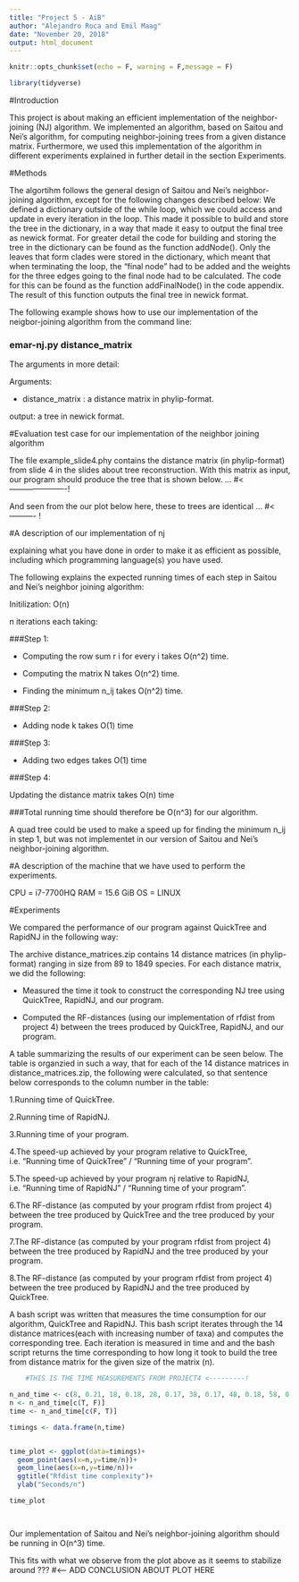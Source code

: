 ---
title: "Project 5 - AiB"
author: "Alejandro Roca and Emil Maag"
date: "November 20, 2018"
output: html_document
---


```{r setup, include=FALSE}
knitr::opts_chunk$set(echo = F, warning = F,message = F)
```

```{r}

library(tidyverse)
```


#Introduction

This project is about making an efficient implementation of the neighbor-joining (NJ) algorithm. We implemented an algorithm, based on Saitou and Nei's algorithm, for computing neighbor-joining trees from a given distance matrix. Furthermore, we used this implementation of the algorithm in different experiments explained in further detail in the section Experiments. 



#Methods 

The algortihm follows the general design of Saitou and Nei's neighbor-joining algorithm, except for the following changes described below: 
We defined a dictionary outside of the while loop, which we could access and update in every iteration in the loop. This made it possible to build and store the tree in the dictionary, in a way that made it easy to output the final tree as newick format. For greater detail the code for building and storing the tree in the dictionary can be found as the function addNode(). Only the leaves that form clades were stored in the dictionary, which meant that when terminating the loop, the "final node" had to be added and the weights for the three edges going to the final node had to be calculated. The code for this can be found as the function addFinalNode() in the code appendix. The result of this function outputs the final tree in newick format.   

 

The following example shows how to use our implementation of the neigbor-joining algorithm from the command line:   

### emar-nj.py distance_matrix 

The arguments in more detail:

Arguments:

- distance_matrix : a distance matrix in phylip-format. 


output: a tree in newick format. 



#Evaluation test case for our implementation of the neighbor joining algorithm

The file example_slide4.phy contains the distance matrix (in phylip-format) from slide 4 in the slides about tree reconstruction. With this matrix as input, our program should produce the tree that is shown below. ... #<----------------------!






And seen from the our plot below here, these to trees are identical ... #<---------- !

    


#A description of our implementation of nj

explaining what you have done in order to make it as efficient as possible, including which programming language(s) you have used.

The following explains the expected running times of each step in Saitou and Nei's neighbor joining algorithm:

Initilization: O(n)

n iterations each taking:

###Step 1: 

- Computing the row sum r i for every i takes O(n^2) time.

- Computing the matrix N takes O(n^2) time.

- Finding the minimum n_ij takes O(n^2) time.

###Step 2:

- Adding node k takes O(1) time

###Step 3:

- Adding two edges takes O(1) time

###Step 4:

Updating the distance matrix takes O(n) time

###Total running time should therefore be O(n^3) for our algorithm.

A quad tree could be used to make a speed up for finding the minimum n_ij in step 1, but was not implementet in our version of Saitou and Nei's neighbor-joining algorithm.  




#A description of the machine that we have used to perform the experiments.

CPU = i7-7700HQ
RAM = 15.6 GiB
OS = LINUX


#Experiments

We compared the performance of our program against QuickTree and RapidNJ in the following way:

The archive  distance_matrices.zip contains 14 distance matrices (in phylip-format) ranging in size from 89 to 1849 species. For each distance matrix, we did the following:

- Measured the time it took to construct the corresponding NJ tree using QuickTree, RapidNJ, and our program.

- Computed the RF-distances (using our implementation of rfdist from project 4) between the trees produced by QuickTree, RapidNJ, and our program.

A table summarizing the results of our experiment can be seen below. The table is organzied in such a way, that for each of the 14 distance matrices in distance_matrices.zip, the following were calculated, so that sentence below corresponds to the column number in the table:

1.Running time of QuickTree.

2.Running time of RapidNJ.

3.Running time of your program.

4.The speed-up achieved by your program relative to QuickTree, i.e. "Running time of QuickTree" / "Running time of your program".

5.The speed-up achieved by your program nj relative to RapidNJ, i.e. "Running time of RapidNJ" / "Running time of your program".

6.The RF-distance (as computed by your program rfdist from project 4) between the tree produced by QuickTree and the tree produced by your 
program.

7.The RF-distance (as computed by your program rfdist from project 4) between the tree produced by RapidNJ and the tree produced by your program.

8.The RF-distance (as computed by your program rfdist from project 4) between the tree produced by RapidNJ and the tree produced by QuickTree.



A bash script was written that measures the time consumption for our algorithm, QuickTree and RapidNJ. This bash script iterates through  the 14 distance matrices(each with increasing number of taxa) and computes the corresponding tree. Each iteration is measured in time and and the bash script returns the time corresponding to how long it took to build the tree from distance matrix for the given size of the matrix (n). 


```{r Measuring the time,eval=FALSE}

    #THIS IS THE TIME MEASUREMENTS FROM PROJECT4 <---------!

n_and_time <- c(8, 0.21, 18, 0.18, 28, 0.17, 38, 0.17, 48, 0.18, 58, 0.22, 68, 0.30, 78, 0.19, 88, 0.20, 98, 0.23, 108, 0.21, 118, 0.20, 128, 0.24, 138, 0.22, 148, 0.22, 158, 0.26, 168, 0.27, 178, 0.29, 188, 0.23, 198, 0.27, 208, 0.26, 218, 0.29, 228, 0.27, 238, 0.30, 248, 0.27, 258, 0.25, 268, 0.29, 278, 0.28, 288, 0.30, 298, 0.28, 308, 0.29, 318, 0.36, 328, 0.34, 338, 0.31, 348, 0.36, 358, 0.33, 368, 0.34, 378, 0.35)
n <- n_and_time[c(T, F)]
time <- n_and_time[c(F, T)]

timings <- data.frame(n,time)


time_plot <- ggplot(data=timings)+
  geom_point(aes(x=n,y=time/n))+
  geom_line(aes(x=n,y=time/n))+
  ggtitle("Rfdist time complexity")+
  ylab("Seconds/n")

time_plot




```

Our implementation of Saitou and Nei's neighbor-joining algorithm should be running in O(n^3) time. 

This fits with what we observe from the plot above as it seems to stabilize around ??? #<----- ADD CONCLUSION ABOUT PLOT HERE  
